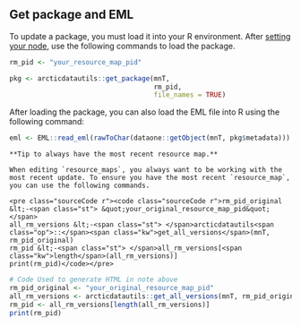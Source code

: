 ## Get package and EML

To update a package, you must load it into your R environment. After [setting your node](#set-dataone-nodes), use the following commands to load the package.

``` r
rm_pid <- "your_resource_map_pid"

pkg <- arcticdatautils::get_package(mnT,
                                    rm_pid,
                                    file_names = TRUE)
```

After loading the package, you can also load the EML file into R using the following command:

``` r
eml <- EML::read_eml(rawToChar(dataone::getObject(mnT, pkg$metadata)))
```

```block
**Tip to always have the most recent resource map.**

When editing `resource_maps`, you always want to be working with the most recent update. To ensure you have the most recent `resource_map`, you can use the following commands.

<pre class="sourceCode r"><code class="sourceCode r">rm_pid_original &lt;-<span class="st"> &quot;your_original_resource_map_pid&quot;</span>
all_rm_versions &lt;-<span class="st"> </span>arcticdatautils<span class="op">::</span><span class="kw">get_all_versions</span>(mnT, rm_pid_original)
rm_pid &lt;-<span class="st"> </span>all_rm_versions[<span class="kw">length</span>(all_rm_versions)]
print(rm_pid)</code></pre>

```

``` r
# Code Used to generate HTML in note above
rm_pid_original <- "your_original_resource_map_pid"
all_rm_versions <- arcticdatautils::get_all_versions(mnT, rm_pid_original)
rm_pid <- all_rm_versions[length(all_rm_versions)]
print(rm_pid)
```